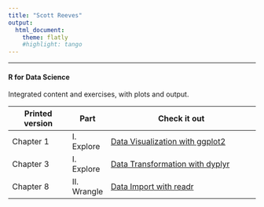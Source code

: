 ```yaml
---
title: "Scott Reeves"
output: 
  html_document:
    theme: flatly
    #highlight: tango
---
```


***

#### R for Data Science
Integrated content and exercises, with plots and output.


Printed version | Part  | Check it out
----------------|-------|----------------------------------------
Chapter 1 | I. Explore  | [Data Visualization with ggplot2](./r4ds/Chapter_01.html)
Chapter 3 | I. Explore  | [Data Transformation with dyplyr](.r4ds/Chapter_03.html)
Chapter 8 | II. Wrangle | [Data Import with readr](./r4ds/Chapter_08.html)